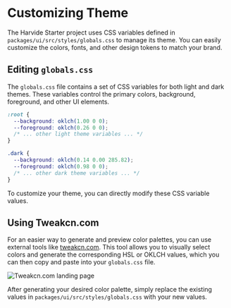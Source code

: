 
# Customizing Theme

The Harvide Starter project uses CSS variables defined in `packages/ui/src/styles/globals.css` to manage its theme. You can easily customize the colors, fonts, and other design tokens to match your brand.

## Editing `globals.css`

The `globals.css` file contains a set of CSS variables for both light and dark themes. These variables control the primary colors, background, foreground, and other UI elements.

```css
:root {
  --background: oklch(1.00 0 0);
  --foreground: oklch(0.26 0 0);
  /* ... other light theme variables ... */
}

.dark {
  --background: oklch(0.14 0.00 285.82);
  --foreground: oklch(0.98 0 0);
  /* ... other dark theme variables ... */
}
```

To customize your theme, you can directly modify these CSS variable values.

## Using Tweakcn.com

For an easier way to generate and preview color palettes, you can use external tools like [tweakcn.com](https://tweakcn.com/). 
This tool allows you to visually select colors and generate the corresponding HSL or OKLCH values, which you can then copy and paste into your `globals.css` file.

<Image src="/screenshots/tweakcn_1.png" alt="Tweakcn.com landing page" width={1200} height={500} />

After generating your desired color palette, simply replace the existing values in `packages/ui/src/styles/globals.css` with your new values.
